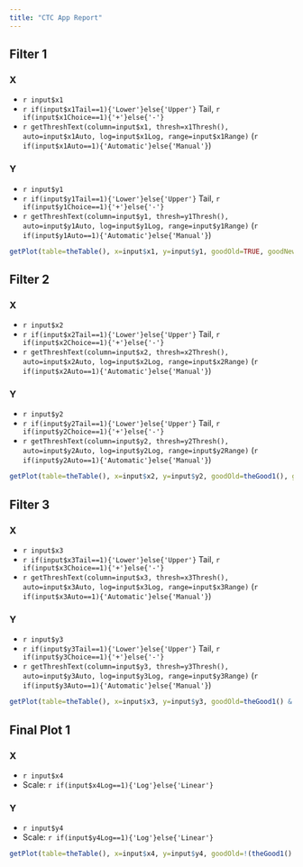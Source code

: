 ```yaml
---
title: "CTC App Report"
---
```


## Filter 1

### X 

* `r input$x1`
* `r if(input$x1Tail==1){'Lower'}else{'Upper'}` Tail, `r if(input$x1Choice==1){'+'}else{'-'}`
* `r getThreshText(column=input$x1, thresh=x1Thresh(), auto=input$x1Auto, log=input$x1Log, range=input$x1Range)` (`r if(input$x1Auto==1){'Automatic'}else{'Manual'}`)
  
### Y

* `r input$y1`
* `r if(input$y1Tail==1){'Lower'}else{'Upper'}` Tail, `r if(input$y1Choice==1){'+'}else{'-'}`
* `r getThreshText(column=input$y1, thresh=y1Thresh(), auto=input$y1Auto, log=input$y1Log, range=input$y1Range)` (`r if(input$y1Auto==1){'Automatic'}else{'Manual'}`)  
  
```r
getPlot(table=theTable(), x=input$x1, y=input$y1, goodOld=TRUE, goodNew=theGood1(), logX=input$x1Log, logY=input$y1Log, randoms=theRandoms(), autoX=input$x1Auto, autoY=input$y1Auto, threshX=x1Thresh(), threshY=y1Thresh(), rangeX=input$x1Range, rangeY=input$y1Range)
```
  
## Filter 2

### X

* `r input$x2`
* `r if(input$x2Tail==1){'Lower'}else{'Upper'}` Tail, `r if(input$x2Choice==1){'+'}else{'-'}`
* `r getThreshText(column=input$x2, thresh=x2Thresh(), auto=input$x2Auto, log=input$x2Log, range=input$x2Range)` (`r if(input$x2Auto==1){'Automatic'}else{'Manual'}`)

### Y

* `r input$y2`
* `r if(input$y2Tail==1){'Lower'}else{'Upper'}` Tail, `r if(input$y2Choice==1){'+'}else{'-'}`
* `r getThreshText(column=input$y2, thresh=y2Thresh(), auto=input$y2Auto, log=input$y2Log, range=input$y2Range)` (`r if(input$y2Auto==1){'Automatic'}else{'Manual'}`)

```r
getPlot(table=theTable(), x=input$x2, y=input$y2, goodOld=theGood1(), goodNew=theGood1() & theGood2(), logX=input$x2Log, logY=input$y2Log, randoms=theRandoms(), autoX=input$x2Auto, autoY=input$y2Auto, threshX=x2Thresh(), threshY=y2Thresh(), rangeX=input$x2Range, rangeY=input$y2Range)
```

## Filter 3

### X

* `r input$x3`
* `r if(input$x3Tail==1){'Lower'}else{'Upper'}` Tail, `r if(input$x3Choice==1){'+'}else{'-'}`
* `r getThreshText(column=input$x3, thresh=x3Thresh(), auto=input$x3Auto, log=input$x3Log, range=input$x3Range)` (`r if(input$x3Auto==1){'Automatic'}else{'Manual'}`)

### Y

* `r input$y3`
* `r if(input$y3Tail==1){'Lower'}else{'Upper'}` Tail, `r if(input$y3Choice==1){'+'}else{'-'}`
* `r getThreshText(column=input$y3, thresh=y3Thresh(), auto=input$y3Auto, log=input$y3Log, range=input$y3Range)` (`r if(input$y3Auto==1){'Automatic'}else{'Manual'}`)

```r
getPlot(table=theTable(), x=input$x3, y=input$y3, goodOld=theGood1() & theGood2(), goodNew=theGood1() & theGood2() & theGood3(), logX=input$x3Log, logY=input$y3Log, randoms=theRandoms(), autoX=input$x3Auto, autoY=input$y3Auto, threshX=x3Thresh(), threshY=y3Thresh(), rangeX=input$x3Range, rangeY=input$y3Range)
```

## Final Plot 1

### X

* `r input$x4`
* Scale: `r if(input$x4Log==1){'Log'}else{'Linear'}`

### Y

* `r input$y4`
* Scale: `r if(input$y4Log==1){'Log'}else{'Linear'}`

```r
getPlot(table=theTable(), x=input$x4, y=input$y4, goodOld=!(theGood1() & theGood2() & theGood3()), goodNew=(theGood1() & theGood2() & theGood3()), logX=input$x4Log, logY=input$y4Log, randoms=theRandoms(), autoX=NULL, autoY=NULL, threshX=NULL, threshY=NULL, rangeX=NULL, rangeY=NULL)
```
